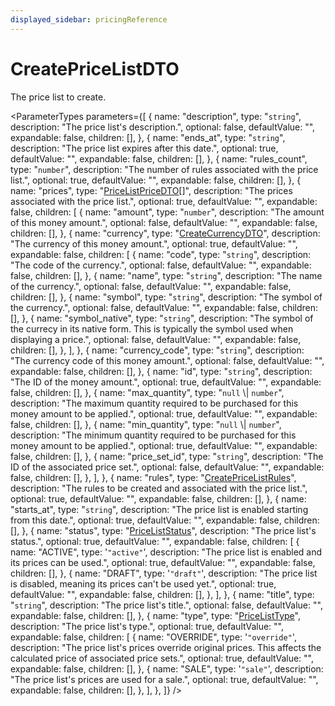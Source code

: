 ```yaml
---
displayed_sidebar: pricingReference
---
```



# CreatePriceListDTO

The price list to create.

<ParameterTypes
  parameters={[
    {
      name: "description",
      type: "`string`",
      description: "The price list's description.",
      optional: false,
      defaultValue: "",
      expandable: false,
      children: [],
    },
    {
      name: "ends_at",
      type: "`string`",
      description: "The price list expires after this date.",
      optional: true,
      defaultValue: "",
      expandable: false,
      children: [],
    },
    {
      name: "rules_count",
      type: "`number`",
      description: "The number of rules associated with the price list.",
      optional: true,
      defaultValue: "",
      expandable: false,
      children: [],
    },
    {
      name: "prices",
      type: "[PriceListPriceDTO](pricing.PriceListPriceDTO.mdx)[]",
      description: "The prices associated with the price list.",
      optional: true,
      defaultValue: "",
      expandable: false,
      children: [
        {
          name: "amount",
          type: "`number`",
          description: "The amount of this money amount.",
          optional: false,
          defaultValue: "",
          expandable: false,
          children: [],
        },
        {
          name: "currency",
          type: "[CreateCurrencyDTO](pricing.CreateCurrencyDTO.mdx)",
          description: "The currency of this money amount.",
          optional: true,
          defaultValue: "",
          expandable: false,
          children: [
            {
              name: "code",
              type: "`string`",
              description: "The code of the currency.",
              optional: false,
              defaultValue: "",
              expandable: false,
              children: [],
            },
            {
              name: "name",
              type: "`string`",
              description: "The name of the currency.",
              optional: false,
              defaultValue: "",
              expandable: false,
              children: [],
            },
            {
              name: "symbol",
              type: "`string`",
              description: "The symbol of the currency.",
              optional: false,
              defaultValue: "",
              expandable: false,
              children: [],
            },
            {
              name: "symbol_native",
              type: "`string`",
              description:
                "The symbol of the currecy in its native form. This is typically the symbol used when displaying a price.",
              optional: false,
              defaultValue: "",
              expandable: false,
              children: [],
            },
          ],
        },
        {
          name: "currency_code",
          type: "`string`",
          description: "The currency code of this money amount.",
          optional: false,
          defaultValue: "",
          expandable: false,
          children: [],
        },
        {
          name: "id",
          type: "`string`",
          description: "The ID of the money amount.",
          optional: true,
          defaultValue: "",
          expandable: false,
          children: [],
        },
        {
          name: "max_quantity",
          type: "`null` \\| `number`",
          description:
            "The maximum quantity required to be purchased for this money amount to be applied.",
          optional: true,
          defaultValue: "",
          expandable: false,
          children: [],
        },
        {
          name: "min_quantity",
          type: "`null` \\| `number`",
          description:
            "The minimum quantity required to be purchased for this money amount to be applied.",
          optional: true,
          defaultValue: "",
          expandable: false,
          children: [],
        },
        {
          name: "price_set_id",
          type: "`string`",
          description: "The ID of the associated price set.",
          optional: false,
          defaultValue: "",
          expandable: false,
          children: [],
        },
      ],
    },
    {
      name: "rules",
      type: "[CreatePriceListRules](pricing.CreatePriceListRules.mdx)",
      description:
        "The rules to be created and associated with the price list.",
      optional: true,
      defaultValue: "",
      expandable: false,
      children: [],
    },
    {
      name: "starts_at",
      type: "`string`",
      description: "The price list is enabled starting from this date.",
      optional: true,
      defaultValue: "",
      expandable: false,
      children: [],
    },
    {
      name: "status",
      type: "[PriceListStatus](../enums/pricing.PriceListStatus.mdx)",
      description: "The price list's status.",
      optional: true,
      defaultValue: "",
      expandable: false,
      children: [
        {
          name: "ACTIVE",
          type: '`"active"`',
          description: "The price list is enabled and its prices can be used.",
          optional: true,
          defaultValue: "",
          expandable: false,
          children: [],
        },
        {
          name: "DRAFT",
          type: '`"draft"`',
          description:
            "The price list is disabled, meaning its prices can't be used yet.",
          optional: true,
          defaultValue: "",
          expandable: false,
          children: [],
        },
      ],
    },
    {
      name: "title",
      type: "`string`",
      description: "The price list's title.",
      optional: false,
      defaultValue: "",
      expandable: false,
      children: [],
    },
    {
      name: "type",
      type: "[PriceListType](../enums/pricing.PriceListType.mdx)",
      description: "The price list's type.",
      optional: true,
      defaultValue: "",
      expandable: false,
      children: [
        {
          name: "OVERRIDE",
          type: '`"override"`',
          description:
            "The price list's prices override original prices. This affects the calculated price of associated price sets.",
          optional: true,
          defaultValue: "",
          expandable: false,
          children: [],
        },
        {
          name: "SALE",
          type: '`"sale"`',
          description: "The price list's prices are used for a sale.",
          optional: true,
          defaultValue: "",
          expandable: false,
          children: [],
        },
      ],
    },
  ]}
/>
